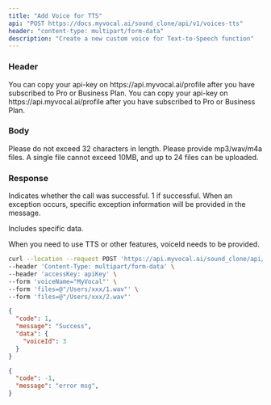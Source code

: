 ---
title: "Add Voice for TTS"
api: "POST https://docs.myvocal.ai/sound_clone/api/v1/voices-tts"
header: "content-type: multipart/form-data"
description: "Create a new custom voice for Text-to-Speech function"
---

### Header
<ParamField header="accessKey"   type="string" required>
  You can copy your api-key on https://api.myvocal.ai/profile after you have subscribed to Pro or Business Plan.
</ParamField>
<ParamField header="content-type"  type="string" default = "multipart/form-data" initialValue="multipart/form-data" required>
  You can copy your api-key on https://api.myvocal.ai/profile after you have subscribed to Pro or Business Plan.
</ParamField>

### Body

<ParamField body="name" type="string" required>
  Please do not exceed 32 characters in length.
</ParamField>
<ParamField body="files" type="Files" required>
  Please provide mp3/wav/m4a files. A single file cannot exceed 10MB, and up to 24 files can be uploaded.
</ParamField>


### Response

<ResponseField name="code" type="number">
  Indicates whether the call was successful. 1 if successful.
</ResponseField>

<ResponseField name="message" type="string">
  When an exception occurs, specific exception information will be provided in the message.
</ResponseField>

<ResponseField name="data" type="object">

Includes specific data.

<Expandable title="Toggle object">

<ResponseField name="voiceId" type="string">
  When you need to use TTS or other features, voiceId needs to be provided.
</ResponseField>

</Expandable>

</ResponseField>

<RequestExample>

```bash Example Request
curl --location --request POST 'https://api.myvocal.ai/sound_clone/api/v1/voices-tts' \
--header 'Content-Type: multipart/form-data' \
--header 'accessKey: apiKey' \
--form 'voiceName="MyVocal"' \
--form 'files=@"/Users/xxx/1.wav"' \
--form 'files=@"/Users/xxx/2.wav"'
```
</RequestExample>

<ResponseExample>

```json  200（success）
{
  "code": 1,
  "message": "Success",
  "data": {
    "voiceId": 3
  }
}
```
```json  200（fail）
{
  "code": -1,
  "message": "error msg",
}
```

</ResponseExample>
